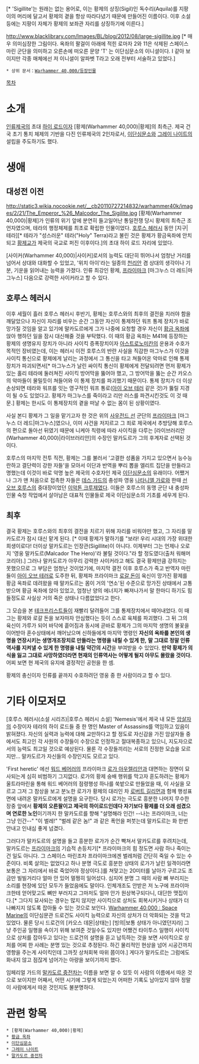 {{{+1 '''Malcador the Sigillite, The Hero'''}}}
{{{+1 상징을 받드는 자, 영웅 말카도르}}}[* 'Sigillite'는 원래는 없는 용어로, 이는 황제의 상징(Sigil)인 독수리(Aquila)를 지팡이의 머리에 달고서 황제의 곁을 항상 따라다녔기 때문에 만들어진 이름이다. 이후 소설 등에는 지팡이 자체가 황제의 보좌관 자리를 상징하기에 이른다.]

http://www.blacklibrary.com/Images/BL/blog/2012/08/large-sigillite.jpg
[* 매우 의미심장한 그림이다. 옥좌의 팔걸이 아래에 적힌 로마자 2와 11은 삭제된 스페이스 마린 군단을 의미하고 오른손에 떠오른 문양 'T' 는 이단심문소의 이니셜이다. I 같아 보이지만 각종 매체에선 저 이니셜이 알파벳 T라고 오래 전부터 서술하고 있었다.]

 * 상위 문서：[[Warhammer 40,000/등장인물]]

[[목차]]

= 소개 =
[[인류제국]]의 초대 [[하이 로드]]이자 [황제(Warhammer 40,000)|황제]의 최측근. 제국 건국 초기 통치 체제의 기반을 다진 인류제국의 2인자로서, [[이단심문소]]와 [[그레이 나이트]]의 설립을 주도하기도 했다.

= 생애 =
== 대성전 이전 ==
http://static3.wikia.nocookie.net/__cb20110727214832/warhammer40k/images/2/21/The_Emperor_%26_Malcodor_The_Sigilite.jpg
[황제(Warhammer 40,000)|황제]가 인류의 위기 앞에 분연히 들고일어난 통일전쟁 당시 황제의 최측근 조언자였으며, 테라의 행정체제를 최초로 확립한 인물이었다. [[호루스 헤러시]] 동안 [지구|테라][* 테라가 "성스러운" 테라("Holy" Terra)라고 불린 것은 황제가 황금옥좌에 안치되고 [[황제교]]가 제국의 국교로 퍼진 이후이다.]의 초대 하이 로드 자리에 있었다.

[사이커(Warhammer 40,000)|사이커]로서의 능력도 대단히 뛰어나서 엄청난 거리를 넘어서 상대와 대화할 수 있었고, '위치 아이'라는 일종의 [[천리안]] 겸 상대의 생각이나 기분, 기운을 읽어내는 능력을 가졌다. 인류 최강인 황제, [[프라이마크]] [마그누스 더 레드|마그누스] 다음으로 강력한 사이커라고 할 수 있다.

== 호루스 헤러시 ==
이후 세월이 흘러 호루스 헤러시 후반기, 황제는 호루스와의 최후의 결전을 치러야 함을 깨달았으나 자신이 자리를 비우는 순간 그동안 자신이 통제하던 워프 통제 장치가 바로 망가질 것임을 알고 있기에 말카도르에게 그가 나중에 요청할 경우 자신이 [[황금 옥좌]]에 앉아 행하던 일을 잠시 대신해줄 것을 부탁했다. 이 때의 황금 옥좌는 M41에 등장하는 황제의 생명유지 장치가 아니라 사이킥 증폭장치이자 [[아스트로노미칸]]의 운용과 수호가 목적인 장비였는데, 이는 헤러시 이전 호루스의 반란 사실을 직감한 마그누스가 이것을 사이킥 통신으로 황제에게 날리는 과정에서 그 통신을 타고 쳐들어온 악마로 인해 통제 장치가 파괴되면서[* 마그누스가 날린 싸이킥 통신이 황제에게 전달되려면 먼저 황제가 있는 홀리 테라에 둘러쳐진 사이킥 방어막을 뚫어야 했고, 그 방어막을 뚫는 순간 카오스의 악마들이 물밀듯이 쳐들어와 이 통제 장치를 파괴했기 때문이다. 통제 장치가 더 이상 손상되면 테라와 워프를 잇는 영구적인 워프 통로([[아이 오브 테러]] 같은 것)가 뚫릴 지경이 될 수도 있었다고. 황제가 마그누스를 죽이라고 리만 러스를 파견시킨것도 이 것 때문.] 황제는 한시도 이 통제장치의 곁을 떠날 수 없는 몸이 된 상황이였다.

사실 본디 황제가 그 일을 맡기고자 한 것은 위의 [[사우전드 선]] 군단의 [[프라이마크]] [마그누스 더 레드|마그누스]였으나, 이미 사건을 저지르고 그 죄로 제국에서 추방당해 호루스의 편으로 돌아선 뒤였기 때문에 니케아 칙령에 따라 사이킥을 다루는 [라이브러리안(Warhammer 40,000)|라이브러리안]의 수장인 말카도르가 그의 후계자로 선택된 것이다.

호루스의 마지막 전투 직전, 황제는 그를 불러서 '고결한 성품을 가지고 있으면서 능수능란하고 결단력이 강한 자들'을 모아서 이단과 반역을 뿌리 뽑을 엘리트 집단을 만들라고 명했는데 이것이 바로 악명 높은 제국의 수호자인 제국 [[이단심문소]]의 유래이다. 어쨌거나 그가 맨 처음으로 접촉한 자들은 [[데스 가드]]의 충성파 영웅 [[나타니엘 가로]]와 한때 [[선 오브 호루스]]의 중대장이었던 [[이악톤 크루제]]였다. 이들은 호루스의 동맹 군단 내 충성파 인물 숙청 작업에서 살아남은 대표적 인물들로 제국 이단심문소의 기초를 세우게 된다.

== 최후 ==
결국 황제는 호루스와의 최후의 결전을 치르기 위해 자리를 비워야만 했고, 그 자리를 말카도르가 잠시 대신 맡게 된다. [* 이때 황제가 말하기를 "보라! 우리 시대의 가장 위대한 희생이로다! 더이상 말카도르는 인장관(Sigillite)이 아니다. 이제부터 그는 언제나 오로지 '영웅 말카도르(Malcador The Hero)'라 불릴 것이다."라 할 정도였다(출처 워해머코리아).] 그러나 말카도르가 아무리 강력한 사이커라고 해도 결국 황제만큼 강하지는 못했으므로 그 부담은 엄청난 것이었기에, 마지막 결전 이후 호루스가 죽고 반역자 마린들이 [[아이 오브 테러]]로 도주한 뒤, 황제파 프라이마크 [[로갈 돈]]이 육신이 망가진 황제를 황금 옥좌로 데려왔을 때 말카도르는 몸이 거의 '연소'된 수준으로 망가진 상태에서 고통받으며 황금 옥좌에 앉아 있었고, 엄청난 양의 에너지가 빠져나가서 말 한마디 하기도 힘들정도로 사실상 거의 죽은 상태나 다름없었다고 한다.

그 모습을 본 [[테크프리스트]]들이 재빨리 달려들어 그를 통제장치에서 떼어내었다. 이 때 그는 황제와 로갈 돈을 보자마자 안심했다는 듯이 스스로 육체를 파괴했다. 그 뒤 그의 육신이 가루가 되어 바닥에 흩어짐과 동시에 곧바로 황제가 그의 마지막 생명의 불꽃을 이어받아 혼수상태에서 깨어났으며 신하들에게 마지막 명령인 '''자신의 옥좌를 본인의 생명을 연장시키는 생명개조장치로 만들라는 명령을 내릴 수 있게 한,''' '''말 그대로 정말 인류역사를 지켜낼 수 있게 한 명령을 내릴 약간의 시간'''을 부여받을 수 있었다. '''만약 황제가 의식을 잃고 그대로 사망하였더라면 현재의 인류역사는 어떻게 될지 아무도 몰랐을 것이다.''' 어찌 보면 현 제국의 유지에 결정적인 공헌을 한 셈.

황제의 충신이자 인류를 끝까지 수호하려던 영웅 중 한 사람이라고 할 수 있다.

= 기타 이모저모 =
[호루스 헤러시(소설 시리즈)|호루스 헤러시 소설] 'Nemesis'에서 제국 내 모든 [[암살자]]의 수장이자 테라의 하이 로드들 중 한 명인 Master of Assassins를 역임하고 있음이 밝혀졌다. 자신의 실력과 능력에 대해 교만하다고 할 정도로 자신감을 가진 암살자들 중에서도 최고인 각 사원의 수장들이 수장으로 인정하고 절대복종하고 있으니, 지도자으로서의 능력도 최고일 것으로 예상된다. 물론 각 수장들끼리는 서로의 진정한 모습을 모르지만… 말카도르가 자신들의 수장인지도 모르고 있다.

'First heretic' 에선 [[워드 베어러]]의 프라이마크 [[로가 아우렐리안]]과 대면하는 장면이 묘사되는게 심히 비범하기 그지없다. 로가의 황제 숭배 행위를 막고자 훈도하려는 황제가 울트라마린을 통해 워드 베어러의 점령행성 하나를 쑥밭으로 만들었을 때, 이 사실을 모르고 그저 그 참상을 보고 분노한 로가가 황제의 대리인 차 [[로버트 길리먼]]과 함께 행성표면에 내려온 말카도르에게 설명을 요구한다. 당시 로가는 극도로 흥분한 나머지 무수한 장중 앞에서 '''황제의 오른팔이고 제국의 하이로드인데다 자기보다 황제를 더 오래 섬겼으며 연로한 노인'''이기까지 한 말카도르를 향해 "설명해라 인간! --나는 프라이마크, 너는 그냥 인간--" "이 벌레!" "벌레 같은 놈!" 과 같은 폭언을 퍼붓는데 말카도르는 화 한번 안내고 인내심 좋게 넘겼다.

그러다가 말카도르의 설명을 들고 흥분한 로가가 순간 빡쳐서 말카도르를 후려치는데, 말카도르는 [[프라이마크]]의 기습적 손등치기[* 프라이마크의 힘 정도면 사람 하나 죽이는건 일도 아니다. 그 스페이스 마린조차 프라이마크에겐 벌레처럼 간단히 죽일 수 있는 수준이다. 비록 살의는 없었다고 하나 분명 극도로 흥분한 상태의 로가가 날린 일격이라면 보통은 그 자리에서 바로 죽었어야 정상이다.]를 쳐맞고는 20미터를 날아가 구르고도 조금만 빌빌거리다 얼마 안 있어 멀쩡히 일어섰다. 심지어 분명 그 때의 사람 뼈 부러지는 소리를 현장에 있던 모두가 들었음에도 말이다. 인체개조도 안받은 저 노구에 프라이마크한테 얻어맞고도 뼈만 부러지고 그마저도 얼마 안가 원상복구되다니, 대단한 맷집이다.[* 그다지 묘사되는 경우는 많지 않지만 사이킥으로 상처도 회복시키거나 상태가 더 나빠지지 않도록 잡아둘 수 있는 것으로 보인다. [[Warhammer 40,000 : Space Marine]]의 이단심문관 드로건도 사이킥 능력으로 자신의 상처가 더 악화되는 것을 막고 있었다. 물론 당시 드로건의 [카오스 데몬|상태는] [빙의|보통 상태가 아니였던지라] 그냥 주인공 일행을 속이기 위해 보여준 것일수도 있지만 어쨌건 타이투스 일행이 사이킥으로 상처를 잡아두고 있다는 드로건의 설명을 듣고 납득하는 것을 보면 사이킥으로 상처를 어찌 한 사례는 분명 있는 것으로 추정된다. 하긴 물리적인 현상을 넘어 시공간까지 영향을 주는게 사이킥인데 그까짓 상처회복 따위 쯤이야.] 게다가 말카도르는 그럼에도 화내지 않고 점잖게 넘어가는 아량을 보이기까지 했다.

임페리얼 가드의 [[말카도르 중전차]]는 이름을 보면 알 수 있듯 이 사람의 이름에서 따온 것으로 보이지만 어째서, 어떤 시기에 그렇게 되었는지 어떠한 기록도 남아있지 않아 정말 이 사람에게서 따온 것인지도 불분명하다.

= 관련 항목 =
 * [황제(Warhammer 40,000)|황제]
 * [[황금 옥좌]]
 * [[이단심문소]]
 * [[그레이 나이트]]
 * [[말카도르 중전차]]

